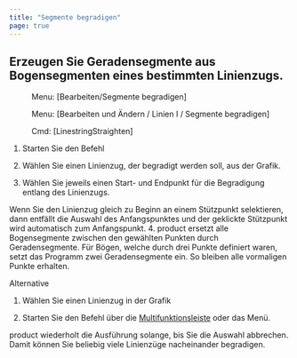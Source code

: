 ```yaml
---
title: "Segmente begradigen"
page: true
---
```

## Erzeugen Sie Geradensegmente aus Bogensegmenten eines bestimmten Linienzugs.
<GeoMapper> <Menu> Menu: [Bearbeiten/Segmente begradigen] </Menu> </GeoMapper>
<GeoDesigner> <Menu> Menu: [Bearbeiten und Ändern / Linien I / Segmente begradigen] </Menu> 
 <Menu> Cmd: [LinestringStraighten] </Menu> </GeoDesigner>


1. Starten Sie den Befehl

2. W&#228;hlen Sie einen Linienzug, der begradigt werden soll, aus der Grafik.

3. W&#228;hlen Sie jeweils einen Start- und Endpunkt f&#252;r die Begradigung entlang des Linienzugs.


<Success>
Wenn Sie den Linienzug gleich zu Beginn an einem St&#252;tzpunkt selektieren, dann entf&#228;llt die Auswahl des Anfangspunktes und der geklickte St&#252;tzpunkt wird automatisch zum Anfangspunkt.

</Success>
4. <Placeholder>product</Placeholder> ersetzt alle Bogensegmente zwischen den gew&#228;hlten Punkten durch Geradensegmente.


<Success>
F&#252;r B&#246;gen, welche durch drei Punkte definiert waren, setzt das Programm zwei Geradensegmente ein. So bleiben alle vormaligen Punkte erhalten.

</Success>


Alternative


1. W&#228;hlen Sie einen Linienzug in der Grafik

2. Starten Sie den Befehl &#252;ber die 
[Multifunktionsleiste](../benutzeroberflaeche/multifunktionsleiste)
 oder das Men&#252;.




<Success>
 <Placeholder>product</Placeholder> wiederholt die Ausf&#252;hrung solange, bis Sie die Auswahl abbrechen.
Damit k&#246;nnen Sie beliebig viele Linienz&#252;ge nacheinander begradigen.
</Success>
